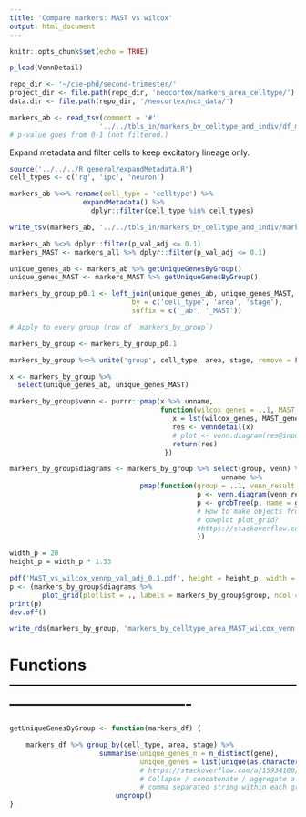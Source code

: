 ```yaml
---
title: 'Compare markers: MAST vs wilcox'
output: html_document
---
```


```r
knitr::opts_chunk$set(echo = TRUE)

p_load(VennDetail)

```

```r
repo_dir <- '~/cse-phd/second-trimester/'
project_dir <- file.path(repo_dir, 'neocortex/markers_area_celltype/')
data.dir <- file.path(repo_dir, '/neocortex/ncx_data/')
```

```r
markers_ab <- read_tsv(comment = '#',
                      '../../tbls_in/markers_by_celltype_and_indiv/df_markers_by_celltype_indiv_all.txt')
# p-value goes from 0-1 (not filtered.)
```

Expand metadata and filter cells to keep excitatory lineage only.
```r
source('../../../R_general/expandMetadata.R')
cell_types <- c('rg', 'ipc', 'neuron')

markers_ab %<>% rename(cell_type = 'celltype') %>% 
                  expandMetadata() %>%
                    dplyr::filter(cell_type %in% cell_types)

write_tsv(markers_ab, '../../tbls_in/markers_by_celltype_and_indiv/markers_by_celltype_indiv_all_exn.txt')
```

```r

markers_ab %<>% dplyr::filter(p_val_adj <= 0.1)
markers_MAST <- markers_all %>% dplyr::filter(p_val_adj <= 0.1)

unique_genes_ab <- markers_ab %>% getUniqueGenesByGroup()
unique_genes_MAST <- markers_MAST %>% getUniqueGenesByGroup()

markers_by_group_p0.1 <- left_join(unique_genes_ab, unique_genes_MAST, 
                              by = c('cell_type', 'area', 'stage'), 
                              suffix = c('_ab', '_MAST'))
```

```r
# Apply to every group (row of `markers_by_group`)

markers_by_group <- markers_by_group_p0.1

markers_by_group %<>% unite('group', cell_type, area, stage, remove = FALSE)

x <- markers_by_group %>% 
  select(unique_genes_ab, unique_genes_MAST)

markers_by_group$venn <- purrr::pmap(x %>% unname, 
                                     function(wilcox_genes = ..1, MAST_genes =..2){
                                        x = lst(wilcox_genes, MAST_genes)
                                        res <- venndetail(x)
                                        # plot <- venn.diagram(res@input, filename = NULL)
                                        return(res)
                                      })

markers_by_group$diagrams <- markers_by_group %>% select(group, venn) %>%
                                                    unname %>%
                                pmap(function(group = ..1, venn_result = ..2) {
                                              p <- venn.diagram(venn_result@input, filename = NULL)
                                              p <- grobTree(p, name = group)
                                              # How to make objects from VennDiagram compatible with 
                                              # cowplot plot_grid?
                                              #https://stackoverflow.com/a/51006231/4463919
                                              })

width_p = 20
height_p = width_p * 1.33

pdf('MAST_vs_wilcox_vennp_val_adj_0.1.pdf', height = height_p, width = width_p)
p <- (markers_by_group$diagrams %>% 
        plot_grid(plotlist = ., labels = markers_by_group$group, ncol = 6))
print(p)
dev.off()

write_rds(markers_by_group, 'markers_by_celltype_area_MAST_wilcox_venn.rds')
```
 

# Functions ----------------------------------------------------------------------------------------
```r
getUniqueGenesByGroup <- function(markers_df) {

    markers_df %>% group_by(cell_type, area, stage) %>% 
                      summarise(unique_genes_n = n_distinct(gene),
                                unique_genes = list(unique(as.character(gene)))) %>%
                                # https://stackoverflow.com/a/15934100/4463919
                                # Collapse / concatenate / aggregate a column to a single 
                                # comma separated string within each group
                          ungroup()
}
```


